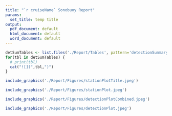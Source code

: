 ```yaml
---
title: "`r cruiseName` Sonobuoy Report"
params:
  set_title: temp title
output:
  pdf_document: default
  html_document: default
  word_document: default
---
```



```r
detSumTables <- list.files('./Report/Tables', pattern='detectionSummaryTable', full.names=TRUE)
for(tbl in detSumTables) {
  # print(tbl)
  cat("![](",tbl,")")
}
```


```r
include_graphics('./Report/Figures/stationPlotTitle.jpeg')
```


```r
include_graphics('./Report/Figures/stationPlot.jpeg')
```


```r
include_graphics('./Report/Figures/detectionPlotCombined.jpeg')
```


```r
include_graphics('./Report/Figures/detectionPlot.jpeg')
```
